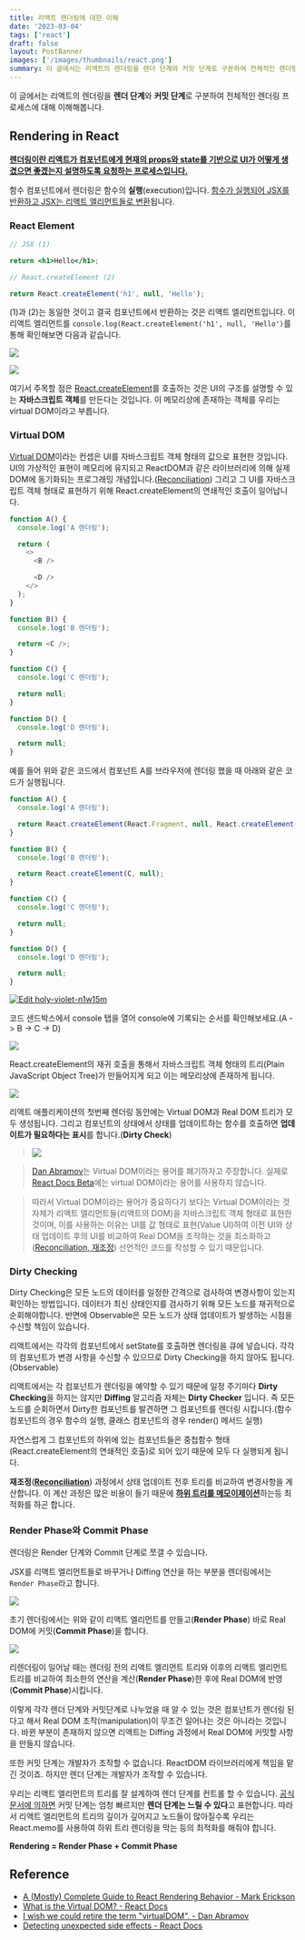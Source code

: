 ```yaml
---
title: 리액트 렌더링에 대한 이해
date: '2023-03-04'
tags: ['react']
draft: false
layout: PostBanner
images: ['/images/thumbnails/react.png']
summary: 이 글에서는 리액트의 렌더링을 렌더 단계와 커밋 단계로 구분하여 전체적인 렌더링 프로세스에 대해 이해해봅니다.
---
```


이 글에서는 리액트의 렌더링을 **렌더 단계**와 **커밋 단계**로 구분하여 전체적인 렌더링 프로세스에 대해 이해해봅니다.

## Rendering in React

[**렌더링이란 리액트가 컴포넌트에게 현재의 props와 state를 기반으로 UI가 어떻게 생겼으면 좋겠는지 설명하도록 요청하는 프로세스입니다.**](<(https://blog.isquaredsoftware.com/2020/05/blogged-answers-a-mostly-complete-guide-to-react-rendering-behavior/#what-is-rendering)>)

함수 컴포넌트에서 렌더링은 함수의 **실행**(execution)입니다. [함수가 실행되어 JSX를 반환하고 JSX는 리액트 엘리먼트들로 변환](https://beta.reactjs.org/reference/react/createElement)됩니다.

### React Element

```jsx
// JSX (1)

return <h1>Hello</h1>;

// React.createElement (2)

return React.createElement('h1', null, 'Hello');
```

(1)과 (2)는 동일한 것이고 결국 컴포넌트에서 반환하는 것은 리액트 엘리먼트입니다. 이 리액트 엘리먼트를 `console.log(React.createElement('h1', null, 'Hello')`를 통해 확인해보면 다음과 같습니다.

![](https://velog.velcdn.com/images/hyunjine/post/1a6e946b-11f6-4f48-ae55-4bb7fc4e3734/image.png)

![](https://velog.velcdn.com/images/hyunjine/post/b83323af-b052-47d0-a8e4-2e04dc8810bf/image.png)

여기서 주목할 점은 [React.createElement](https://beta.reactjs.org/reference/react/createElement)를 호출하는 것은 UI의 구조를 설명할 수 있는 **자바스크립트 객체**를 만든다는 것입니다. 이 메모리상에 존재하는 객체를 우리는 virtual DOM이라고 부릅니다.

### Virtual DOM

[Virtual DOM](https://reactjs.org/docs/faq-internals.html#what-is-the-virtual-dom)이라는 컨셉은 UI를 자바스크립트 객체 형태의 값으로 표현한 것입니다. UI의 가상적인 표현이 메모리에 유지되고 ReactDOM과 같은 라이브러리에 의해 실제 DOM에 동기화되는 프로그래밍 개념입니다.([Reconciliation](https://velog.io/@hyunjine/Thinking-in-React#reconciliation%EC%9E%AC%EC%A1%B0%EC%A0%95)) 그리고 그 UI를 자바스크립트 객체 형태로 표현하기 위해 React.createElement의 연쇄적인 호출이 일어납니다.

```js
function A() {
  console.log('A 렌더링');

  return (
    <>
      <B />

      <D />
    </>
  );
}

function B() {
  console.log('B 렌더링');

  return <C />;
}

function C() {
  console.log('C 렌더링');

  return null;
}

function D() {
  console.log('D 렌더링');

  return null;
}
```

예를 들어 위와 같은 코드에서 컴포넌트 A를 브라우저에 렌더링 했을 때 아래와 같은 코드가 실행됩니다.

```js
function A() {
  console.log('A 렌더링');

  return React.createElement(React.Fragment, null, React.createElement(B, null), React.createElement(D, null));
}

function B() {
  console.log('B 렌더링');

  return React.createElement(C, null);
}

function C() {
  console.log('C 렌더링');

  return null;
}

function D() {
  console.log('D 렌더링');

  return null;
}
```

[![Edit holy-violet-n1w15m](https://codesandbox.io/static/img/play-codesandbox.svg)](https://codesandbox.io/p/sandbox/holy-violet-n1w15m?file=%2Fsrc%2Findex.js&from-embed=)

코드 샌드박스에서 console 탭을 열어 console에 기록되는 순서를 확인해보세요.(A -> B -> C -> D)

![](https://velog.velcdn.com/images/hyunjine/post/34050742-b6f5-4ca8-917c-26c84c8d8cfa/image.png)

React.createElement의 재귀 호출을 통해서 자바스크립트 객체 형태의 트리(Plain JavaScript Object Tree)가 만들어지게 되고 이는 메모리상에 존재하게 됩니다.

![](https://velog.velcdn.com/images/hyunjine/post/3df29b0c-7f7a-47a4-85d8-77fe455f49f8/image.png)

리액트 애플리케이션의 첫번째 렌더링 동안에는 Virtual DOM과 Real DOM 트리가 모두 생성됩니다. 그리고 컴포넌트의 상태에서 상태를 업데이트하는 함수를 호출하면 **업데이트가 필요하다는 표시**를 합니다.(**Dirty Check**)

> ![](https://velog.velcdn.com/images/hyunjine/post/d7a6d3b1-603c-44a4-b586-42b295dd1a4f/image.png)

>

> [Dan Abramov](https://twitter.com/dan_abramov)는 Virtual DOM이라는 용어를 폐기하자고 주장합니다. 실제로 [React Docs Beta](https://beta.reactjs.org/)에는 virtual DOM이라는 용어를 사용하지 않습니다.

>

> 따라서 Virtual DOM이라는 용어가 중요하다기 보다는 Virtual DOM이라는 것 자체가 리액트 엘리먼트들(리액트의 DOM)을 자바스크립트 객체 형태로 표현한 것이며, 이를 사용하는 이유는 UI를 값 형태로 표현(Value UI)하여 이전 UI와 상태 업데이트 후의 UI를 비교하여 Real DOM을 조작하는 것을 최소화하고([Reconciliation, 재조정](https://velog.io/@hyunjine/Thinking-in-React#reconciliation%EC%9E%AC%EC%A1%B0%EC%A0%95)) 선언적인 코드를 작성할 수 있기 때문입니다.

### Dirty Checking

Dirty Checking은 모든 노드의 데이터를 일정한 간격으로 검사하여 변경사항이 있는지 확인하는 방법입니다. 데이터가 최신 상태인지를 검사하기 위해 모든 노드를 재귀적으로 순회해야합니다. 반면에 Observable은 모든 노드가 상태 업데이트가 발생하는 시점을 수신할 책임이 있습니다.

리액트에서는 각각의 컴포넌트에서 setState를 호출하면 렌더링을 큐에 넣습니다. 각각의 컴포넌트가 변경 사항을 수신할 수 있으므로 Dirty Checking을 하지 않아도 됩니다.(Observable)

리액트에서는 각 컴포넌트가 렌더링을 예약할 수 있기 때문에 일정 주기마다 **Dirty Checking**을 하지는 않지만 **Diffing** 알고리즘 자체는 **Dirty Checker** 입니다. 즉 모든 노드를 순회하면서 Dirty한 컴포넌트를 발견하면 그 컴포넌트를 렌더링 시킵니다.(함수 컴포넌트의 경우 함수의 실행, 클래스 컴포넌트의 경우 render() 메서드 실행)

자연스럽게 그 컴포넌트의 하위에 있는 컴포넌트들은 중첩함수 형태(React.createElement의 연쇄적인 호출)로 되어 있기 때문에 모두 다 실행되게 됩니다.

**재조정**([**Reconciliation**](https://velog.io/@hyunjine/Thinking-in-React#reconciliation%EC%9E%AC%EC%A1%B0%EC%A0%95)) 과정에서 상태 업데이트 전후 트리를 비교하여 변경사항을 계산합니다. 이 계산 과정은 많은 비용이 들기 때문에 [**하위 트리를 메모이제이션**](https://velog.io/@hyunjine/React-Rendering-Optimization)하는등 최적화를 하곤 합니다.

### Render Phase와 Commit Phase

렌더링은 Render 단계와 Commit 단계로 쪼갤 수 있습니다.

JSX를 리액트 엘리먼트들로 바꾸거나 Diffing 연산을 하는 부분을 렌더링에서는 `Render Phase`라고 합니다.

![](https://velog.velcdn.com/images/hyunjine/post/ae86f129-7369-4c93-8e54-d789cb9d9151/image.png)

초기 렌더링에서는 위와 같이 리액트 엘리먼트를 만들고(**Render Phase**) 바로 Real DOM에 커밋(**Commit Phase**)을 합니다.

![](https://velog.velcdn.com/images/hyunjine/post/862b55d7-77e1-4461-a0be-4804e31a661e/image.png)

리렌더링이 일어날 때는 렌더링 전의 리액트 엘리먼트 트리와 이후의 리액트 엘리먼트 트리를 비교하여 최소한의 연산을 계산(**Render Phase**)한 후에 Real DOM에 반영(**Commit Phase**)시킵니다.

이렇게 각각 렌더 단계와 커밋단계로 나누었을 때 알 수 있는 것은 컴포넌트가 렌더링 된다고 해서 Real DOM 조작(manipulation)이 무조건 일어나는 것은 아니라는 것입니다. 바뀐 부분이 존재하지 않으면 리액트는 Diffing 과정에서 Real DOM에 커밋할 사항을 만들지 않습니다.

또한 커밋 단계는 개발자가 조작할 수 없습니다. ReactDOM 라이브러리에게 책임을 맡긴 것이죠. 하지만 렌더 단계는 개발자가 조작할 수 있습니다.

우리는 리액트 엘리먼트의 트리를 잘 설계하여 렌더 단계를 컨트롤 할 수 있습니다. [공식문서에 의하면](https://reactjs.org/docs/strict-mode.html#detecting-unexpected-side-effects) 커밋 단계는 엄청 빠르지만 **렌더 단계는 느릴 수 있다**고 표현합니다. 따라서 리액트 엘리먼트의 트리의 깊이가 깊어지고 노드들이 많아질수록 우리는 React.memo를 사용하여 하위 트리 렌더링을 막는 등의 최적화를 해줘야 합니다.

**Rendering = Render Phase + Commit Phase**

## Reference

- [A (Mostly) Complete Guide to React Rendering Behavior - Mark Erickson](https://blog.isquaredsoftware.com/2020/05/blogged-answers-a-mostly-complete-guide-to-react-rendering-behavior/)
- [What is the Virtual DOM? - React Docs](https://reactjs.org/docs/faq-internals.html#what-is-the-virtual-dom)
- [I wish we could retire the term "virtualDOM". - Dan Abramov](https://twitter.com/dan_abramov/status/1066328666341294080?lang=en)
- [Detecting unexpected side effects - React Docs](https://reactjs.org/docs/strict-mode.html#detecting-unexpected-side-effects)
